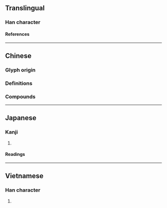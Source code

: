 {{also|杯|𤖯}}
{{character info}}
==Translingual==

===Han character===
{{Han char|rn=75|rad=木|as=07|sn=11|four=41969|canj=DMFR|ids=⿰木否}}

====References====
{{Han ref|kx=0526.250|dkj=14800|dj=0915.180|hdz=21212.030|uh=686E}}

----

==Chinese==

===Glyph origin===
{{Han etym}}

===Definitions===
{{zh-see|杯|v}}

===Compounds===
{{zh-der|跋桮:poa̍h-poe;Min Nan|桮杓|桮棬}}

----

==Japanese==

===Kanji===
{{ja-kanji|grade=|rs=木07}}

# {{rfdef|ja|sort=木07}}

====Readings====
{{ja-readings
|on=はい
|kun=さかずき
}}

----

==Vietnamese==

===Han character===
{{vi-readings|rs=木07|reading=bễ}}

# {{rfdef|vi|sort=木07}}